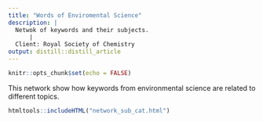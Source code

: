 ```yaml
---
title: "Words of Enviromental Science"
description: |
  Netwok of keywords and their subjects.
      |
  Client: Royal Society of Chemistry
output: distill::distill_article
---
```


```r
knitr::opts_chunk$set(echo = FALSE)
```

This network show how keywords from environmental science are related to different topics. 

```r
htmltools::includeHTML("network_sub_cat.html")
```


